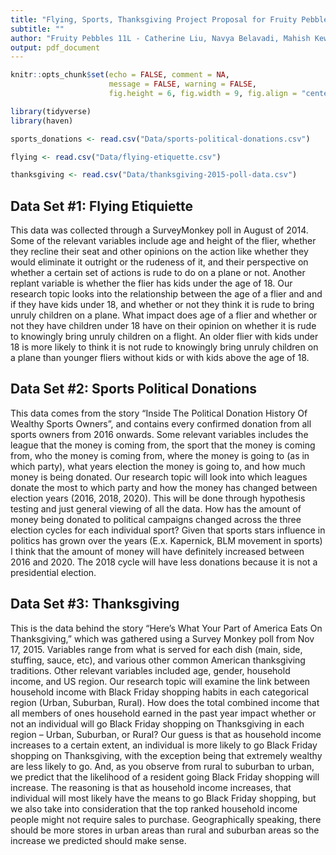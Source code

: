 ```yaml
---
title: "Flying, Sports, Thanksgiving Project Proposal for Fruity Pebbles lab 11L"
subtitle: ""
author: "Fruity Pebbles 11L - Catherine Liu, Navya Belavadi, Mahish Kewalramani"
output: pdf_document
---
```


```r
knitr::opts_chunk$set(echo = FALSE, comment = NA, 
                      message = FALSE, warning = FALSE,
                      fig.height = 6, fig.width = 9, fig.align = "center")
```

```r
library(tidyverse)
library(haven)
```

```r
sports_donations <- read.csv("Data/sports-political-donations.csv")

flying <- read.csv("Data/flying-etiquette.csv")

thanksgiving <- read.csv("Data/thanksgiving-2015-poll-data.csv")
```
## Data Set #1: Flying Etiquiette
This data was collected through a SurveyMonkey poll in August of 2014. Some 
of the relevant variables include age and height of the flier, whether they 
recline their seat and other opinions on the action like whether they would
eliminate it outright or the rudeness of it, and their perspective on whether 
a certain set of actions is rude to do on a plane or not. Another replant 
variable is whether the flier has kids under the age of 18. Our research topic 
looks into the relationship between the age of a flier and and if they have kids
under 18, and whether or not they think it is rude to bring unruly children on a
plane. What impact does age of a flier and whether or not they have children 
under 18 have on their opinion on whether it is rude to knowingly bring unruly 
children on a flight. An older flier with kids under 18 is more likely to think 
it is not rude to knowingly bring unruly children on a plane than younger fliers
without kids or with kids above the age of 18.

## Data Set #2: Sports Political Donations
This data comes from the story "Inside The Political Donation History Of Wealthy
Sports Owners", and contains every confirmed donation from all sports owners 
from 2016 onwards. Some relevant variables includes the league that the money is
coming from, the sport that the money is coming from, who the money is coming 
from, where the money is going to (as in which party), what years election the 
money is going to, and how much money is being donated. Our research topic will 
look into which leagues donate the most to which party and how the money has 
changed between election years (2016, 2018, 2020). This will be done through 
hypothesis testing and just general viewing of all the data. How has the amount 
of money being donated to political campaigns changed across the three election 
cycles for each individual sport? Given that sports stars influence in politics 
has grown over the years (E.x. Kapernick, BLM movement in sports) I think that
the amount of money will have definitely increased between 2016 and 2020. The 
2018 cycle will have less donations because it is not a presidential election.

## Data Set #3: Thanksgiving
This is the data behind the story "Here's What Your Part of America Eats On 
Thanksgiving," which was gathered using a Survey Monkey poll from Nov 17, 2015. 
Variables range from what is served for each dish (main, side, stuffing,
sauce, etc), and various other common American thanksgiving traditions. Other 
relevant variables included age, gender, household income, and US region. 
Our research topic will examine the link between household income with Black
Friday shopping habits in each categorical region (Urban, Suburban, Rural). 
How does the total combined income that all members of ones household earned in 
the past year impact whether or not an individual will go Black Friday shopping
on Thanksgiving in each region -- Urban, Suburban, or Rural?
Our guess is that as household income increases to a certain extent, an 
individual is more likely to go Black Friday shopping on Thanksgiving, with the 
exception being that extremely wealthy are less likely to go. And, as you 
observe from rural to suburban to urban, we predict that the likelihood of a 
resident going Black Friday shopping will increase. The reasoning is that as 
household income increases, that individual will most likely have the means to 
go Black Friday shopping, but we also take into consideration that the top 
ranked household income people might not require sales to purchase. 
Geographically speaking, there should be more stores in urban areas than rural 
and suburban areas so the increase we predicted should make sense.  
